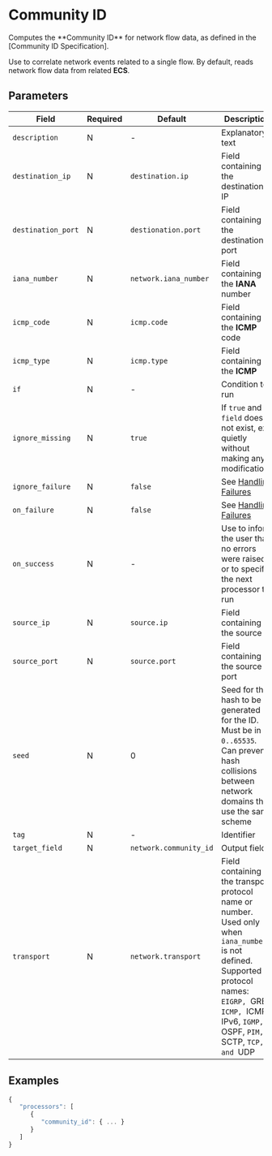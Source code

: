 
# Community ID

<Synopsis>
Computes the **Community ID** for network flow data, as defined in the [Community ID Specification].
</Synopsis>

Use to correlate network events related to a single flow. By default, reads network flow data from related **ECS**.

## Parameters

|Field|Required|Default|Description|
|---|---|---|---|
|`description`|N|-|Explanatory text|
|`destination_ip`|N|`destination.ip`|Field containing the destination IP|
|`destination_port`|N|`destionation.port`|Field containing the destination port|
|`iana_number`|N|`network.iana_number`|Field containing the **IANA** number|
|`icmp_code`|N|`icmp.code`|Field containing the **ICMP** code|
|`icmp_type`|N|`icmp.type`|Field containing the **ICMP**
|`if`|N|-|Condition to run|
|`ignore_missing`|N|`true`|If `true` and `field` does not exist, exit quietly without making any modifications|
|`ignore_failure`|N|`false`|See [Handling Failures](../handling-failures.mdx)|
|`on_failure`|N|`false`|See [Handling Failures](../handling-failures.mdx)|
|`on_success`|N|-|Use to inform the user that no errors were raised or to specify the next processor to run|
|`source_ip`|N|`source.ip`|Field containing the source IP|
|`source_port`|N|`source.port`|Field containing the source port|
|`seed`|N|0|Seed for the hash to be generated for the ID. Must be in `0..65535`. Can prevent hash collisions between network domains that use the same scheme|
|`tag`|N|-|Identifier|
|`target_field`|N|`network.community_id`|Output field|
|`transport`|N|`network.transport`|Field containing the transport protocol name or number. Used only when `iana_number` is not defined. Supported protocol names: `EIGRP, `GRE, `ICMP, `ICMP IPv6, `IGMP, `OSPF, `PIM, `SCTP, `TCP, and `UDP|

## Examples

```js
{
   "processors": [
      {
         "community_id": { ... }
      }
   ]
}
```
